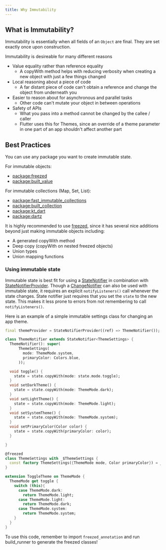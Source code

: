 ```yaml
---
title: Why Immutability
---
```



## What is Immutability?

Immutability is essentially when all fields of an `Object` are final.
They are set exactly once upon construction.

Immutability is desireable for many different reasons

- Value equality rather than reference equality
  - A copyWith method helps with reducing verbosity when creating a new object with just a few things changed
- Local reasoning about a piece of code
  - A far distant piece of code can't obtain a reference and change the object from underneath you
- Easier to reason about for asynchronous and parallel tasks
  - Other code can't mutate your object in between operations
- Safety of APIs
  - What you pass into a method cannot be changed by the callee / caller
  - Flutter uses this for Themes, since an override of a theme parameter in one part of an app shouldn't affect another part

## Best Practices

You can use any package you want to create immutable state.

For immutable objects:

- [package:freezed](https://pub.dev/packages/freezed)
- [package:built_value](https://pub.dev/packages/built_value)

For immutable collections (Map, Set, List):

- [package:fast_immutable_collections](https://pub.dev/packages/fast_immutable_collections)
- [package:built_collection](https://pub.dev/packages/built_collection)
- [package:kt_dart](https://pub.dev/packages/kt_dart)
- [package:dartz](https://pub.dev/packages/dartz)

It is highly recommended to use [freezed],
since it has several nice additions beyond just making immutable objects including:

- A generated copyWith method
- Deep copy (copyWith on nested freezed objects)
- Union types
- Union mapping functions


### Using immutable state

Immutable state is best fit for using a [StateNotifier] in combination with [StateNotifierProvider].
Though a [ChangeNotifier] can also be used with immutable state, it requires an explicit
`notifyListeners()` call whenever the state changes. State notifier just requires that you set the `state` to the new state.
This makes it less prone to errors from not remembering to call `notifyListeners()`.

Here is an example of a simple immutable settings class for changing an app theme.

```dart
final themeProvider = StateNotifierProvider((ref) => ThemeNotifier());

class ThemeNotifier extends StateNotifier<ThemeSettings> {
  ThemeNotifier(): super(
      ThemeSettings(
        mode: ThemeMode.system,
        primaryColor: Colors.blue,
      ));

  void toggle() {
    state = state.copyWith(mode: state.mode.toggle);
  }
  void setDarkTheme() {
    state = state.copyWith(mode: ThemeMode.dark);
  }
  void setLightTheme() {
    state = state.copyWith(mode: ThemeMode.light);
  }
  void setSystemTheme() {
    state = state.copyWith(mode: ThemeMode.system);
  }
  void setPrimaryColor(Color color) {
    state = state.copyWith(primaryColor: color);
  }

}

@freezed
class ThemeSettings with _$ThemeSettings {
  const factory ThemeSettings({ThemeMode mode, Color primaryColor}) = _ThemeSettings;
}

extension ToggleTheme on ThemeMode {
  ThemeMode get toggle {
    switch (this){
      case ThemeMode.dark:
        return ThemeMode.light;
      case ThemeMode.light:
        return ThemeMode.dark;
      case ThemeMode.system:
        return ThemeMode.system;
    }
  }
}

```

To use this code, remember to import `freezed_annotation` and run build_runner to generate the freezed classes!

[changenotifier]: https://api.flutter.dev/flutter/foundation/ChangeNotifier-class.html
[statenotifier]: https://pub.dev/documentation/riverpod/latest/riverpod/StateNotifier-class.html
[statenotifierprovider]: https://pub.dev/documentation/riverpod/latest/riverpod/StateNotifierProvider-class.html
[asyncvalue]: https://pub.dev/documentation/riverpod/latest/riverpod/AsyncValue-class.html
[freezed]: https://pub.dev/packages/freezed
